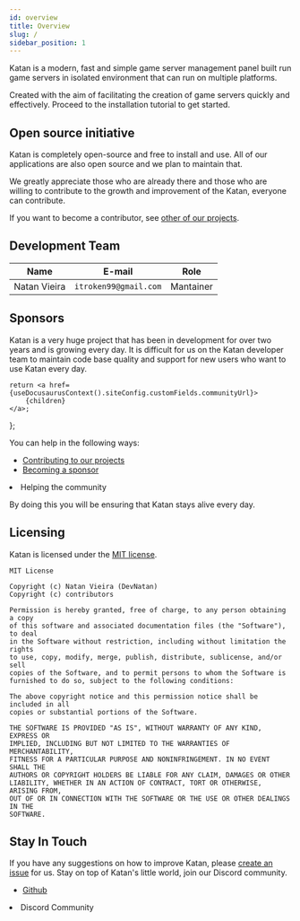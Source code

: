 ```yaml
---
id: overview
title: Overview
slug: /
sidebar_position: 1
---
```


Katan is a modern, fast and simple game server management panel built run game servers in isolated
environment that can run on multiple platforms.

Created with the aim of facilitating the creation of game servers quickly and effectively.
Proceed to the installation tutorial to get started.

## Open source initiative
Katan is completely open-source and free to install and use. All of our applications are also open source and we plan to maintain that.

We greatly appreciate those who are already there and those who are willing to contribute to the growth and improvement of the Katan, everyone can contribute.

If you want to become a contributor, see [other of our projects](https://github.com/KatanPanel).

## Development Team
| Name         | E-mail                | Role      |
| ------------ | --------------------- | --------- |
| Natan Vieira | `itroken99@gmail.com` | Mantainer |

## Sponsors
Katan is a very huge project that has been in development for over two years and is growing every 
day. It is difficult for us on the Katan developer team to maintain code base quality and support 
for new users who want to use Katan every day.


    return <a href={useDocusaurusContext().siteConfig.customFields.communityUrl}>
        {children}
    </a>;
};

You can help in the following ways:
* [Contributing to our projects](https://github.com/KatanPanel)
* [Becoming a sponsor](https://github.com/sponsors/DevNatan)
<li><CommunityUrl>Helping the community</CommunityUrl></li>

By doing this you will be ensuring that Katan stays alive every day.

## Licensing
Katan is licensed under the [MIT license](https://github.com/KatanPanel/Katan/blob/master/LICENSE).
```
MIT License

Copyright (c) Natan Vieira (DevNatan)
Copyright (c) contributors

Permission is hereby granted, free of charge, to any person obtaining a copy
of this software and associated documentation files (the "Software"), to deal
in the Software without restriction, including without limitation the rights
to use, copy, modify, merge, publish, distribute, sublicense, and/or sell
copies of the Software, and to permit persons to whom the Software is
furnished to do so, subject to the following conditions:

The above copyright notice and this permission notice shall be included in all
copies or substantial portions of the Software.

THE SOFTWARE IS PROVIDED "AS IS", WITHOUT WARRANTY OF ANY KIND, EXPRESS OR
IMPLIED, INCLUDING BUT NOT LIMITED TO THE WARRANTIES OF MERCHANTABILITY,
FITNESS FOR A PARTICULAR PURPOSE AND NONINFRINGEMENT. IN NO EVENT SHALL THE
AUTHORS OR COPYRIGHT HOLDERS BE LIABLE FOR ANY CLAIM, DAMAGES OR OTHER
LIABILITY, WHETHER IN AN ACTION OF CONTRACT, TORT OR OTHERWISE, ARISING FROM,
OUT OF OR IN CONNECTION WITH THE SOFTWARE OR THE USE OR OTHER DEALINGS IN THE
SOFTWARE.
```

## Stay In Touch
If you have any suggestions on how to improve Katan, please
[create an issue](https://github.com/KatanPanel/Katan/issues) for us. Stay on top of Katan's little
world, join our Discord community.

* [Github](https://github.com/KatanPanel)
<li>
    <CommunityUrl>Discord Community</CommunityUrl>
</li>